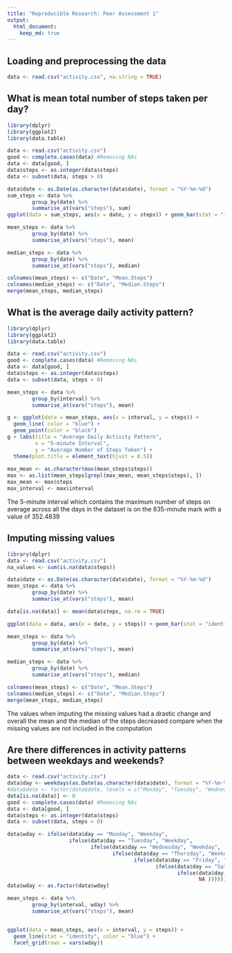```yaml
---
title: "Reproducible Research: Peer Assessment 1"
output: 
  html_document:
    keep_md: true
---
```



## Loading and preprocessing the data
```r
data <- read.csv("activity.csv", na.string = TRUE)
```



## What is mean total number of steps taken per day?
```r
library(dplyr)
library(ggplot2)
library(data.table)

data <- read.csv("activity.csv")
good <- complete.cases(data) #Removing NAs
data <- data[good, ]
data$steps <- as.integer(data$steps)
data <- subset(data, steps > 0)

data$date <- as.Date(as.character(data$date), format = "%Y-%m-%d")
sum_steps <- data %>%
        group_by(date) %>%
        summarise_at(vars("steps"), sum)
ggplot(data = sum_steps, aes(x = date, y = steps)) + geom_bar(stat = "identity")

mean_steps <- data %>%
        group_by(date) %>%
        summarise_at(vars("steps"), mean)

median_steps <- data %>%
        group_by(date) %>%
        summarise_at(vars("steps"), median)

colnames(mean_steps) <- c("Date", "Mean.Steps")
colnames(median_steps) <- c("Date", "Median.Steps")
merge(mean_steps, median_steps)
```



## What is the average daily activity pattern?
```r
library(dplyr)
library(ggplot2)
library(data.table)

data <- read.csv("activity.csv")
good <- complete.cases(data) #Removing NAs
data <- data[good, ]
data$steps <- as.integer(data$steps)
data <- subset(data, steps > 0)

mean_steps <- data %>%
        group_by(interval) %>%
        summarise_at(vars("steps"), mean)

g <- ggplot(data = mean_steps, aes(x = interval, y = steps)) + 
  geom_line( color = "blue") + 
  geom_point(color = "black")
g + labs(title = "Average Daily Activity Pattern", 
         x = "5-minute Interval", 
         y = "Average Number of Steps Taken") +
  theme(plot.title = element_text(hjust = 0.5))
 
max_mean <- as.character(max(mean_steps$steps))
max <- as.list(mean_steps[grepl(max_mean, mean_steps$steps), ])
max_mean <- max$steps
max_interval <- max$interval
```


The 5-minute interval which contains the maximum number of steps on average 
across all the days in the dataset is on the 835-minute mark with a value of 352.4839

## Imputing missing values
```r
library(dplyr)
data <- read.csv("activity.csv")
na_values <- sum(is.na(data$steps))

data$date <- as.Date(as.character(data$date), format = "%Y-%m-%d")
mean_steps <- data %>%
        group_by(date) %>%
        summarise_at(vars("steps"), mean)

data[is.na(data)] <- mean(data$steps, na.rm = TRUE)

ggplot(data = data, aes(x = date, y = steps)) + geom_bar(stat = "identity")

mean_steps <- data %>%
        group_by(date) %>%
        summarise_at(vars("steps"), mean)

median_steps <- data %>%
        group_by(date) %>%
        summarise_at(vars("steps"), median)

colnames(mean_steps) <- c("Date", "Mean.Steps")
colnames(median_steps) <- c("Date", "Median.Steps")
merge(mean_steps, median_steps)
```

The values when imputing the missing values had a drastic change and overall the 
mean and the median of the steps decreased compare when the missing values are not included in the computation


## Are there differences in activity patterns between weekdays and weekends?
```r
data <- read.csv("activity.csv")
data$day <- weekdays(as.Date(as.character(data$date), format = "%Y-%m-%d"))
#data$date <- factor(data$date, levels = c("Monday", "Tuesday", "Wednesday", "Thursday", "Friday", "Saturday", "Sunday"))
data[is.na(data)] <- 0
good <- complete.cases(data) #Removing NAs
data <- data[good, ]
data$steps <- as.integer(data$steps)
data <- subset(data, steps > 0)

data$wday <- ifelse(data$day == "Monday", "Weekday",
                    ifelse(data$day == "Tuesday", "Weekday",
                           ifelse(data$day == "Wednesday", "Weekday",
                                  ifelse(data$day == "Thursday", "Weekday",
                                         ifelse(data$day == "Friday", "Weekday",
                                                ifelse(data$day == "Saturday", "Weekend",
                                                       ifelse(data$day == "Sunday", "Weekend", 
                                                              NA )))))))
data$wday <- as.factor(data$wday)    

mean_steps <- data %>%
        group_by(interval, wday) %>%
        summarise_at(vars("steps"), mean)


ggplot(data = mean_steps, aes(x = interval, y = steps)) + 
  geom_line(stat = "identity", color = "blue") + 
  facet_grid(rows = vars(wday))
```

